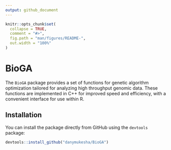 ---
output: github_document
---

<!-- README.md is generated from README.Rmd. Please edit that file -->

```{r, include = FALSE}
knitr::opts_chunk$set(
  collapse = TRUE,
  comment = "#>",
  fig.path = "man/figures/README-",
  out.width = "100%"
)
```

# BioGA

<!-- badges: start -->
<!-- badges: end -->

The `BioGA` package provides a set of functions for genetic algorithm optimization tailored for analyzing high throughput genomic data. These functions are implemented in C++ for improved speed and efficiency, with a convenient interface for use within R.

## Installation

You can install the package directly from GitHub using the `devtools` package:

```{r}
devtools::install_github("danymukesha/BioGA")
```

